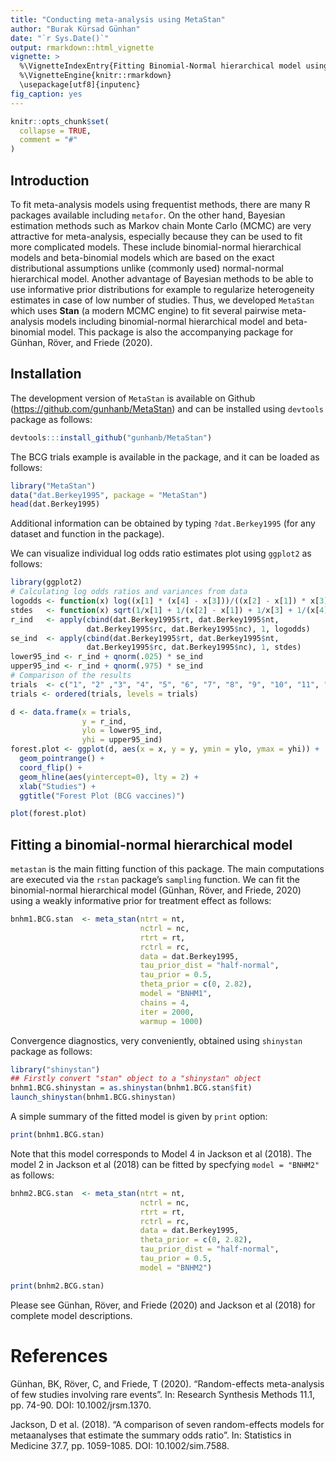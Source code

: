 ```yaml
---
title: "Conducting meta-analysis using MetaStan"
author: "Burak Kürsad Günhan"
date: "`r Sys.Date()`"
output: rmarkdown::html_vignette
vignette: >
  %\VignetteIndexEntry{Fitting Binomial-Normal hierarchical model using MetaStan}
  %\VignetteEngine{knitr::rmarkdown}
  \usepackage[utf8]{inputenc}
fig_caption: yes
---
```


```r
knitr::opts_chunk$set(
  collapse = TRUE,
  comment = "#"
)
```

## Introduction
To fit meta-analysis models using frequentist methods, there are many R packages available including `metafor`. On the other hand, Bayesian estimation methods such as Markov chain Monte Carlo (MCMC) are very attractive for meta-analysis, especially because they can be used to fit more complicated models. These include binomial-normal hierarchical models and beta-binomial models which are based on the exact distributional assumptions unlike (commonly used) normal-normal hierarchical model. Another advantage of Bayesian methods to be able to use informative prior distributions for example to regularize heterogeneity estimates in case of low number of studies. Thus, we developed `MetaStan` which uses **Stan** (a modern MCMC engine) to fit several pairwise meta-analysis models including binomial-normal hierarchical model and beta-binomial model. This package is also the accompanying package for Günhan, Röver, and Friede (2020).


## Installation 
The development version of `MetaStan` is available on Github ([https://github.com/gunhanb/MetaStan](https://github.com/gunhanb/MetaStan)) and can be installed using `devtools` package as follows:

```r
devtools:::install_github("gunhanb/MetaStan")
```

The BCG trials example is available in the package, and it can be loaded as follows:

```r
library("MetaStan")
data("dat.Berkey1995", package = "MetaStan")
head(dat.Berkey1995)
```

Additional information can be obtained by typing `?dat.Berkey1995` (for any dataset and function in the package). 

We can visualize individual log odds ratio estimates plot using `ggplot2` as follows:
```r
library(ggplot2)
# Calculating log odds ratios and variances from data
logodds <- function(x) log((x[1] * (x[4] - x[3]))/((x[2] - x[1]) * x[3]))
stdes   <- function(x) sqrt(1/x[1] + 1/(x[2] - x[1]) + 1/x[3] + 1/(x[4] - x[3]))
r_ind   <- apply(cbind(dat.Berkey1995$rt, dat.Berkey1995$nt, 
                 dat.Berkey1995$rc, dat.Berkey1995$nc), 1, logodds)
se_ind  <- apply(cbind(dat.Berkey1995$rt, dat.Berkey1995$nt, 
                 dat.Berkey1995$rc, dat.Berkey1995$nc), 1, stdes)
lower95_ind <- r_ind + qnorm(.025) * se_ind
upper95_ind <- r_ind + qnorm(.975) * se_ind
# Comparison of the results
trials  <- c("1", "2" ,"3", "4", "5", "6", "7", "8", "9", "10", "11", "12", "13")
trials <- ordered(trials, levels = trials)

d <- data.frame(x = trials,
                y = r_ind,
                ylo = lower95_ind,
                yhi = upper95_ind)
forest.plot <- ggplot(d, aes(x = x, y = y, ymin = ylo, ymax = yhi)) +
  geom_pointrange() +
  coord_flip() +
  geom_hline(aes(yintercept=0), lty = 2) +
  xlab("Studies") +
  ggtitle("Forest Plot (BCG vaccines)")

plot(forest.plot)
```


## Fitting a binomial-normal hierarchical model
`metastan` is the main fitting function of this package. The main computations are executed via the `rstan` package's `sampling` function. We can fit the binomial-normal hierarchical model (Günhan, Röver, and Friede, 2020) using a weakly informative prior for treatment effect as follows:


```r
bnhm1.BCG.stan  <- meta_stan(ntrt = nt, 
                             nctrl = nc, 
                             rtrt = rt,
                             rctrl = rc,
                             data = dat.Berkey1995,
                             tau_prior_dist = "half-normal",
                             tau_prior = 0.5,
                             theta_prior = c(0, 2.82),
                             model = "BNHM1",
                             chains = 4,
                             iter = 2000,
                             warmup = 1000)
```


Convergence diagnostics, very conveniently, obtained using `shinystan` package as follows:

```r
library("shinystan")
## Firstly convert "stan" object to a "shinystan" object
bnhm1.BCG.shinystan = as.shinystan(bnhm1.BCG.stan$fit)
launch_shinystan(bnhm1.BCG.shinystan)
```

A simple summary of the fitted model is given by `print` option:

```r
print(bnhm1.BCG.stan)
```


Note that this model corresponds to Model 4 in Jackson et al (2018). The model 2 in Jackson et al (2018) can be fitted by specfying `model = "BNHM2"` as follows: 


```r
bnhm2.BCG.stan  <- meta_stan(ntrt = nt, 
                             nctrl = nc, 
                             rtrt = rt,
                             rctrl = rc,
                             data = dat.Berkey1995,
                             theta_prior = c(0, 2.82),
                             tau_prior_dist = "half-normal",
                             tau_prior = 0.5,
                             model = "BNHM2")
```

```r
print(bnhm2.BCG.stan)
```


Please see Günhan, Röver, and Friede (2020) and Jackson et al (2018) for complete model descriptions.


# References
Günhan, BK, Röver, C, and Friede, T (2020). "Random-effects meta-analysis of few
studies involving rare events". In: Research Synthesis Methods 11.1, pp. 74-90. DOI:
10.1002/jrsm.1370.

Jackson, D et al. (2018). "A comparison of seven random-effects models for metaanalyses
that estimate the summary odds ratio". In: Statistics in Medicine 37.7,
pp. 1059-1085. DOI: 10.1002/sim.7588.
